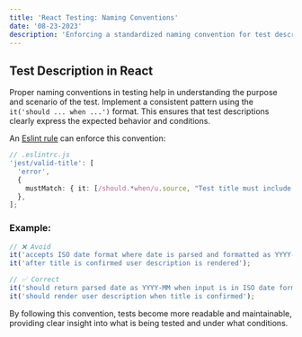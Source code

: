 ```yaml
---
title: 'React Testing: Naming Conventions'
date: '08-23-2023'
description: 'Enforcing a standardized naming convention for test descriptions in React using Eslint rules.'
---
```


## Test Description in React

Proper naming conventions in testing help in understanding the purpose and scenario of the test. Implement a consistent pattern using the `it('should ... when ...')` format. This ensures that test descriptions clearly express the expected behavior and conditions.

An [Eslint rule](https://github.com/jest-community/eslint-plugin-jest/blob/main/docs/rules/valid-title.md#mustmatch--mustnotmatch) can enforce this convention:

```ts
// .eslintrc.js
'jest/valid-title': [
  'error',
  {
    mustMatch: { it: [/should.*when/u.source, "Test title must include 'should' and 'when'"] },
  },
];
```

### Example:

```ts
// ❌ Avoid
it('accepts ISO date format where date is parsed and formatted as YYYY-MM');
it('after title is confirmed user description is rendered');

// ✅ Correct
it('should return parsed date as YYYY-MM when input is in ISO date format');
it('should render user description when title is confirmed');
```

By following this convention, tests become more readable and maintainable, providing clear insight into what is being tested and under what conditions.
